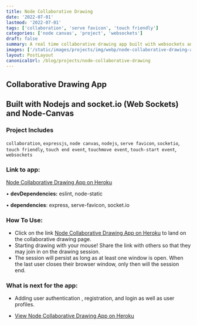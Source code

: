 ```yaml
---
title: Node Collaborative Drawing
date: '2022-07-01'
lastmod: '2022-07-01'
tags: ['collaboration', 'serve favicon', 'touch friendly']
categories: ['node canvas', 'project', 'websockets']
draft: false
summary: A real time collaborative drawing app built with websockets and the socket.io websocket library, express, and node canvas.
images: ['/static/images/projects/img/webp/node-collaborative-drawing-app.webp']
layout: PostLayout
canonicalUrl: /blog/projects/node-collaborative-drawing
---
```


## Collaborative Drawing App

## Built with Nodejs and socket.io (Web Sockets) and Node-Canvas

### Project Includes

`collaboration`, `expressjs`, `node canvas`, `nodejs`, `serve favicon`, `socketio`, `touch friendly`, `touch end event`, `touchmove event`, `touch-start event`, `websockets`

### Link to app:

[Node Collaborative Drawing App on Heroku](https://node-collaborative-drawing-app.herokuapp.com/)

• **devDependencies:**
eslint, node-static

• **dependencies**:
express, serve-favicon, socket.io

### How To Use:

- Click on the link [Node Collaborative Drawing App on Heroku](https://node-collaborative-drawing-app.herokuapp.com/) to land on the collaborative drawing page.
- Starting drawing with your mouse! Share the link with others so that they may join in on the drawing session.
- The session will persist as long as at least one window is open. When the last user closes their browser window, only then will the session end.

### What is next for the app:

- Adding user authentication , registration, and login as well as user profiles.

- [View Node Collaborative Drawing App on Heroku](https://node-collaborative-drawing-app.herokuapp.com/)
